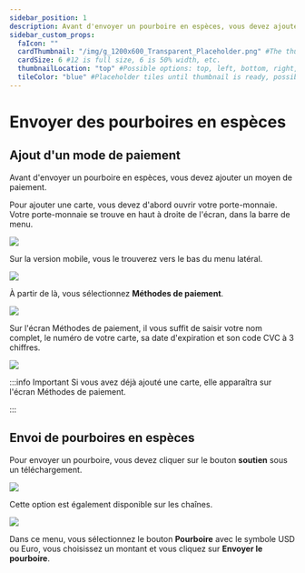 ---
sidebar_position: 1
description: Avant d'envoyer un pourboire en espèces, vous devez ajouter un moyen de paiement. 
sidebar_custom_props:
  faIcon: ""
  cardThumbnail: "/img/g_1200x600_Transparent_Placeholder.png" #The thumbnail on the category card.
  cardSize: 6 #12 is full size, 6 is 50% width, etc.
  thumbnailLocation: "top" #Possible options: top, left, bottom, right, none
  tileColor: "blue" #Placeholder tiles until thumbnail is ready, possible options: blue, cream, darkpurple, lightpurple, mauve, orange, pink, none
---

# Envoyer des pourboires en espèces

## Ajout d'un mode de paiement

Avant d'envoyer un pourboire en espèces, vous devez ajouter un moyen de paiement. 

Pour ajouter une carte, vous devez d'abord ouvrir votre porte-monnaie. Votre porte-monnaie se trouve en haut à droite de l'écran, dans la barre de menu.

<Image src="/img/fr/Ajouteruncomptebancaire01.png" />

Sur la version mobile, vous le trouverez vers le bas du menu latéral.

<Image src="/img/fr/Mportefeuille.png" />

À partir de là, vous sélectionnez **Méthodes de paiement**.

<Image src="/img/fr/Ajouteruneméthodedepaiement02.png" />

Sur l'écran Méthodes de paiement, il vous suffit de saisir votre nom complet, le numéro de votre carte, sa date d'expiration et son code CVC à 3 chiffres.

<Image src="/img/fr/paiement.png" />

:::info Important
Si vous avez déjà ajouté une carte, elle apparaîtra sur l'écran Méthodes de paiement.

:::

## Envoi de pourboires en espèces

Pour envoyer un pourboire, vous devez cliquer sur le bouton **soutien** sous un téléchargement.

<Image src="/img/fr/Soutien1.png" />

Cette option est également disponible sur les chaînes.

<Image src="/img/fr/soutien2.png" />

Dans ce menu, vous sélectionnez le bouton **Pourboire** avec le symbole USD ou Euro, vous choisissez un montant et vous cliquez sur **Envoyer le pourboire**.
